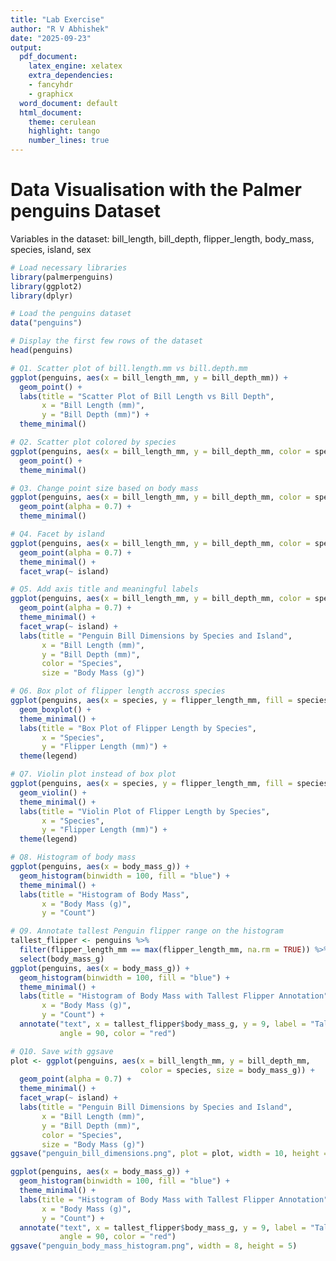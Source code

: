 ```yaml
---
title: "Lab Exercise"
author: "R V Abhishek"
date: "2025-09-23"
output:
  pdf_document:
    latex_engine: xelatex
    extra_dependencies:
    - fancyhdr
    - graphicx
  word_document: default
  html_document:
    theme: cerulean
    highlight: tango
    number_lines: true
---
```




# Data Visualisation with the Palmer penguins Dataset

Variables in the dataset: bill_length, bill_depth, flipper_length, body_mass, species, island, sex

```r
# Load necessary libraries
library(palmerpenguins)
library(ggplot2)
library(dplyr)

# Load the penguins dataset
data("penguins")

# Display the first few rows of the dataset
head(penguins)

# Q1. Scatter plot of bill.length.mm vs bill.depth.mm
ggplot(penguins, aes(x = bill_length_mm, y = bill_depth_mm)) +
  geom_point() +
  labs(title = "Scatter Plot of Bill Length vs Bill Depth",
       x = "Bill Length (mm)",
       y = "Bill Depth (mm)") +
  theme_minimal()
```
```r
# Q2. Scatter plot colored by species
ggplot(penguins, aes(x = bill_length_mm, y = bill_depth_mm, color = species)) +
  geom_point() +
  theme_minimal()
```

```r
# Q3. Change point size based on body mass
ggplot(penguins, aes(x = bill_length_mm, y = bill_depth_mm, color = species, size = body_mass_g)) +
  geom_point(alpha = 0.7) +
  theme_minimal()
```

```r
# Q4. Facet by island
ggplot(penguins, aes(x = bill_length_mm, y = bill_depth_mm, color = species, size = body_mass_g)) +
  geom_point(alpha = 0.7) +
  theme_minimal() +
  facet_wrap(~ island)
```

```r
# Q5. Add axis title and meaningful labels
ggplot(penguins, aes(x = bill_length_mm, y = bill_depth_mm, color = species, size = body_mass_g)) +
  geom_point(alpha = 0.7) +
  theme_minimal() +
  facet_wrap(~ island) +
  labs(title = "Penguin Bill Dimensions by Species and Island",
       x = "Bill Length (mm)",
       y = "Bill Depth (mm)",
       color = "Species",
       size = "Body Mass (g)")
``` 

```r
# Q6. Box plot of flipper length accross species
ggplot(penguins, aes(x = species, y = flipper_length_mm, fill = species)) +
  geom_boxplot() +
  theme_minimal() +
  labs(title = "Box Plot of Flipper Length by Species",
       x = "Species",
       y = "Flipper Length (mm)") +
  theme(legend)
```

```r
# Q7. Violin plot instead of box plot
ggplot(penguins, aes(x = species, y = flipper_length_mm, fill = species)) +
  geom_violin() +
  theme_minimal() +
  labs(title = "Violin Plot of Flipper Length by Species",
       x = "Species",
       y = "Flipper Length (mm)") +
  theme(legend)
```
```r
# Q8. Histogram of body mass
ggplot(penguins, aes(x = body_mass_g)) +
  geom_histogram(binwidth = 100, fill = "blue") +
  theme_minimal() +
  labs(title = "Histogram of Body Mass",
       x = "Body Mass (g)",
       y = "Count")
```
```r
# Q9. Annotate tallest Penguin flipper range on the histogram
tallest_flipper <- penguins %>%
  filter(flipper_length_mm == max(flipper_length_mm, na.rm = TRUE)) %>%
  select(body_mass_g)
ggplot(penguins, aes(x = body_mass_g)) +
  geom_histogram(binwidth = 100, fill = "blue") +
  theme_minimal() +
  labs(title = "Histogram of Body Mass with Tallest Flipper Annotation",
       x = "Body Mass (g)",
       y = "Count") +
  annotate("text", x = tallest_flipper$body_mass_g, y = 9, label = "Tallest Flipper",
           angle = 90, color = "red")
```

```r
# Q10. Save with ggsave
plot <- ggplot(penguins, aes(x = bill_length_mm, y = bill_depth_mm, 
                             color = species, size = body_mass_g)) +
  geom_point(alpha = 0.7) +
  theme_minimal() +
  facet_wrap(~ island) +
  labs(title = "Penguin Bill Dimensions by Species and Island",
       x = "Bill Length (mm)",
       y = "Bill Depth (mm)",
       color = "Species",
       size = "Body Mass (g)")
ggsave("penguin_bill_dimensions.png", plot = plot, width = 10, height = 6)

ggplot(penguins, aes(x = body_mass_g)) +
  geom_histogram(binwidth = 100, fill = "blue") +
  theme_minimal() +
  labs(title = "Histogram of Body Mass with Tallest Flipper Annotation",
       x = "Body Mass (g)",
       y = "Count") +
  annotate("text", x = tallest_flipper$body_mass_g, y = 9, label = "Tallest Flipper",
           angle = 90, color = "red")
ggsave("penguin_body_mass_histogram.png", width = 8, height = 5)
```
